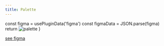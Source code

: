 ```yaml
---
title: Palette
---
```



  const figma = usePluginData('figma')
  const figmaData = JSON.parse(figma)
  return <img src={figmaData.palette} alt="palette" />
}

<Figma />

[see figma](https://www.figma.com/file/9tNXeY1XbVmfHEVCYYtoal/03---%F0%9F%8E%A8-Branding-guidelines)
